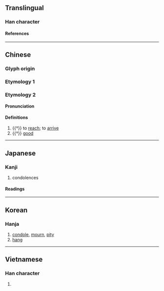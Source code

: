 {{also|弓|弖|吊}}
{{character info}}
==Translingual==

===Han character===
{{Han char|rn=57|rad=弓|as=01|sn=4|four=17527|canj=NL,XNL|ids=⿻弓丨}}

====References====
{{Han ref|kx=0356.070|dkj=09698|dj=0671.270|hdz=20989.010|uh=5F14}}

----

==Chinese==

===Glyph origin===
{{Han etym}}

===Etymology 1===
{{zh-see|吊|v}}

===Etymology 2===
{{zh-forms}}

====Pronunciation====
{{zh-pron
|m=dì
|c=dik1
|mc=y
|oc=y
|cat=v,a
}}

====Definitions====
{{zh-hanzi}}

# {{†}} to [[reach]]; to [[arrive]]
# {{†}} [[good]]

----

==Japanese==

===Kanji===
{{ja-kanji|grade=c|rs=弓01}}

# condolences

====Readings====
{{ja-readings
|goon=ちょう<てう
|kanon=ちょう<てう
|kun=とむら-う, とぶら-う, つる
}}

----

==Korean==

===Hanja===
{{ko-hanja|hangeul=[[조]], [[적]]|eumhun=|rv=jo, jeok|mr=cho, chŏk|y=co, cek}}

# [[condole]], [[mourn]], [[pity]]
# [[hang]]

----

==Vietnamese==

===Han character===
{{vi-readings|rs=弓01|reading=điếu}}

# {{rfdef|vi|sort=弓01}}